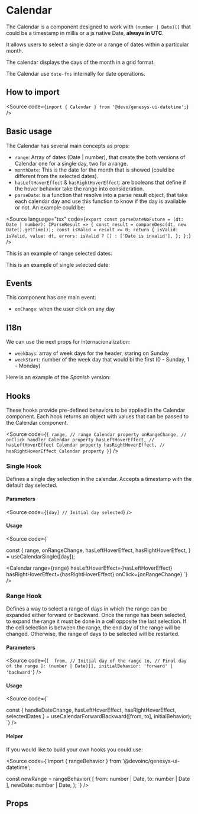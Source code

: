 

<Meta of={Stories} />

# Calendar

The Calendar is a component designed to work with `(number | Date)[]` that
could be a timestamp in millis or a js native Date, **always in UTC**.

It allows users to select a single date or a range of dates within a particular
month.

The calendar displays the days of the month in a grid format.

The Calendar use `date-fns` internally for date operations.

## How to import

<Source code={`import { Calendar } from '@devo/genesys-ui-datetime';`} />

## Basic usage

The Calendar has several main concepts as props:

- `range`: Array of dates (Date | number), that create the both versions
  of Calendar one for a single day, two for a range.
- `monthDate`: This is the date for the month that is showed (could be different
  from the selected dates).
- `hasLeftHoverEffect` & `hasRightHoverEffect`: are booleans that define if the
  hover behavior take the range into consideration.
- `parseDate`: is a function that resolve into a parse result object, that take
  each calendar day and use this function to know if the day is available or
  not. An example could be:

<Source language="tsx" code={`export const parseDateNoFuture = (dt: Date | number): IParseResult => {
  const result = compareDesc(dt, new Date().getTime());
  const isValid = result >= 0;
  return {
    isValid: isValid,
    value: dt,
    errors: isValid ? [] : ['Date is invalid'],
  };
};`} />

This is an example of range selected dates:

<Canvas of={Stories.Base} />

This is an example of single selected date:

<Canvas of={Stories.Single} />

## Events

This component has one main event:

- `onChange`: when the user click on any day

## I18n

We can use the next props for internacionalization:

- `weekDays`: array of week days for the header, staring on Sunday
- `weekStart`: number of the week day that would bi the first (0 - Sunday, 1 -
  Monday)

Here is an example of the *Spanish* version:

<Canvas of={Stories.I18n} />

## Hooks

These hooks provide pre-defined behaviors to be applied in the Calendar component.
Each hook returns an object with values that can be passed to the Calendar component.

<Source
  code={`
{
  range, // range Calendar property
  onRangeChange, // onClick handler Calendar property
  hasLeftHoverEffect, // hasLeftHoverEffect Calendar property
  hasRightHoverEffect, // hasRightHoverEffect Calendar property
}
`}
/>

### Single Hook

Defines a single day selection in the calendar.
Accepts a timestamp with the default day selected.

<Canvas of={Stories.SingleHook} />

#### Parameters

<Source
  code={`
[day] // Initial day selected
`}
/>

#### Usage

<Source
code={`

const {
  range,
  onRangeChange,
  hasLeftHoverEffect,
  hasRightHoverEffect,
} = useCalendarSingle([day]);

<Calendar
  range={range}
  hasLeftHoverEffect={hasLeftHoverEffect}
  hasRightHoverEffect={hasRightHoverEffect}
  onClick={onRangeChange}
`}
/>

### Range Hook

Defines a way to select a range of days in which the range can be expanded
either forward or backward. Once the range has been selected, to expand the
range it must be done in a cell opposite the last selection. If the cell
selection is between the range, the end day of the range will be changed.
Otherwise, the range of days to be selected will be restarted.

<Canvas of={Stories.RangeHook} />

#### Parameters

<Source
  code={`
[ 
  from, // Initial day of the range
  to, // Final day of the range
]: (number | Date)[],
initialBehavior: 'forward' | 'backward'
`}
/>

#### Usage

<Source
code={`

const {
  handleDateChange,
  hasLeftHoverEffect,
  hasRightHoverEffect,
  selectedDates
} = useCalendarForwardBackward([from, to], initialBehavior);
`}
/>

#### Helper

If you would like to build your own hooks you could use:

<Source
code={`import { rangeBehavior } from '@devoinc/genesys-ui-datetime';

const newRange = rangeBehavior(
  [
    from: number | Date,
    to: number | Date
  ],
  newDate: number | Date,
);
`}
/>

## Props

<ArgTypes of={Stories} />
